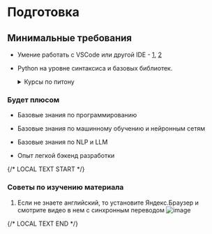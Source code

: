# Подготовка

## Минимальные требования

- Умение работать с VSCode или другой IDE - [1](https://youtu.be/KMxo3T_MTvY?si=1o6MKJP72dsS2dQx), [2](https://youtu.be/B-s71n0dHUk?si=DaU-oOtNSqifcZZf)
- Python на уровне синтаксиса и базовых библиотек.

    <details>
        <summary>Курсы по питону</summary>

        {/* LOCAL TEXT START */}
        - [Инди курс по питону, 200к студентов](https://stepik.org/course/63085/promo#toc?search=4944556344)
        - [Добрый добрый питон, чилл курс (моя рекомендация)](https://stepik.org/course/100707/promo?search=6751006995)
        - [5 часовое видео by Александр Ильин](https://youtu.be/wDmPgXhlDIg?si=O5sfpcMhoKRglXZi)
        {/* LOCAL TEXT END */}
        - а вообще рекомендую найти международный + бесплатный + интерактивный курс по питону, вернуться сюда и отредактировать этот текст
            - [Например этот питон курс, формирующий ЗАВИСИМОСТЬ](https://www.boot.dev/) (20$)
    </details>

### Будет плюсом

- Базовые знания по программированию
- Базовые знания по машинному обучению и нейронным сетям
- Базовые знания по NLP и LLM

- Опыт легкой бэкенд разработки

{/* LOCAL TEXT START */}

### Советы по изучению материала

1. Если не знаете английский, то установите Яндекс.Браузер и смотрите видео в нем с синхронным переводом
![image](./assets/yandex-browser.png)

{/* LOCAL TEXT END */}
